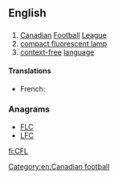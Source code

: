 ==English==

==={{abbreviation}}===
{{en-abbr}}

# [[Canadian]] [[football|Football]] [[league|League]]
# [[compact fluorescent lamp]]
# [[context-free]] [[language]]

====Translations====
{{trans-top|Canadian Football League}}
* French: {{t|fr|LCF|f}}
{{trans-mid}}
{{trans-bottom}}

===Anagrams===
* [[FLC#English|FLC]]
* [[LFC#English|LFC]]

[[Category:en:Canadian football]]

[[fi:CFL]]
